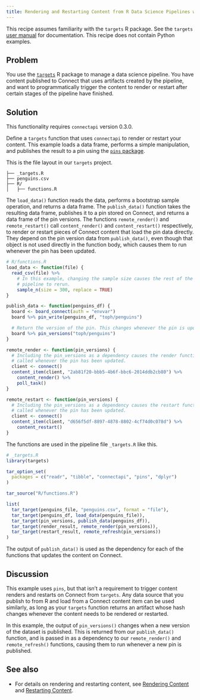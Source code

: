 ```yaml
---
title: Rendering and Restarting Content from R Data Science Pipelines with `targets`
---
```


:::{.callout-note}
This recipe assumes familiarity with the `targets` R package. See the `targets` [user manual](https://books.ropensci.org/targets/) for documentation. This recipe does not contain Python examples.
:::

## Problem

You use the [`targets`](https://books.ropensci.org/targets/) R package to manage a data science pipeline. You have content published to Connect that uses artifacts created by the pipeline, and want to programmatically trigger the content to render or restart after certain stages of the pipeline have finished.

## Solution

:::{.callout-note}
This functionality requires `connectapi` version 0.3.0.
:::

Define a `targets` function that uses `connectapi` to render or restart your content. This example loads a data frame, performs a simple manipulation, and publishes the result to a pin using the [`pins` package](https://pins.rstudio.com/).

This is the file layout in our `targets` project.

```.default
├── _targets.R
├── penguins.csv
├── R/
│   ├── functions.R
```

The `load_data()` function reads the data, performs a bootstrap sample operation, and returns a data frame. The `publish_data()` function takes the resulting data frame, publishes it to a pin stored on Connect, and returns a data frame of the pin versions. The functions `remote_render()` and `remote_restart()` call `content_render()` and `content_restart()` respectively, to render or restart pieces of Connect content that load the pin data directly. They depend on the pin version data from `publish_data()`, even though that object is not used directly in the function body, which causes them to run whenever the pin has been updated.

```.r
# R/functions.R
load_data <- function(file) {
  read_csv(file) %>%
    # In this example, changing the sample size causes the rest of the
    # pipeline to rerun.
    sample_n(size = 300, replace = TRUE)
}

publish_data <- function(penguins_df) {
  board <- board_connect(auth = "envvar")
  board %>% pin_write(penguins_df, "toph/penguins")

  # Return the version of the pin. This changes whenever the pin is updated.
  board %>% pin_versions("toph/penguins")
}

remote_render <- function(pin_versions) {
  # Including the pin_versions as a dependency causes the render function to be
  # called whenever the pin has been updated.
  client <- connect()
  content_item(client, "2ab81f20-bbb5-4b6f-bbc6-2014ddb2cb80") %>%
    content_render() %>%
    poll_task()
}

remote_restart <- function(pin_versions) {
  # Including the pin_versions as a dependency causes the restart function to be
  # called whenever the pin has been updated.
  client <- connect()
  content_item(client, "d656f5df-8897-4878-8802-4cf74d0c078d") %>%
    content_restart()
}
```

The functions are used in the pipeline file `_targets.R` like this.

```.r
# _targets.R
library(targets)

tar_option_set(
  packages = c("readr", "tibble", "connectapi", "pins", "dplyr")
)

tar_source("R/functions.R")

list(
  tar_target(penguins_file, "penguins.csv", format = "file"),
  tar_target(penguins_df, load_data(penguins_file)),
  tar_target(pin_versions, publish_data(penguins_df)),
  tar_target(render_result, remote_render(pin_versions)),
  tar_target(restart_result, remote_refresh(pin_versions))
)
```

The output of `publish_data()` is used as the dependency for each of the functions that updates the content on Connect.

## Discussion

This example uses `pins`, but that isn't a requirement to trigger content renders and restarts on Connect from `targets`. Any data source that you publish to from R and load from a Connect content item can be used similarly, as long as your `targets` function returns an artifact whose hash changes whenever the content needs to be rendered or restarted.

In this example, the output of `pin_versions()` changes when a new version of the dataset is published. This is returned from our `publish_data()` function, and is passed in as a dependency to our `remote_render()` and `remote_refresh()` functions, causing them to run whenever a new pin is published.

## See also

- For details on rendering and restarting content, see [Rendering Content](../../content/rendering-content/index.qmd) and [Restarting Content](../../content/restarting-content/index.qmd).

